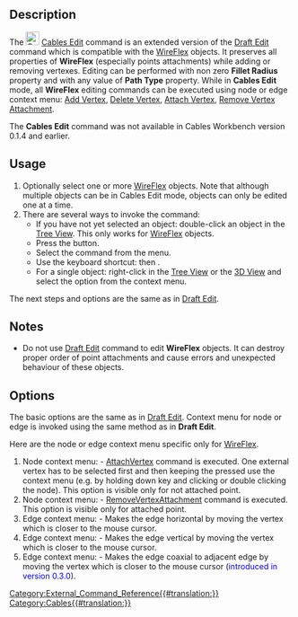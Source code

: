 <languages/>

{{Docnav
|[[Cables_CompoundPath|CompoundPath]]
|[[Cables_Profile|Profile]]
|[[Cables_Workbench|Cables]]
|IconL=Cables_CompoundPath.svg
|IconR=Cables_Profile.svg
|IconC=Cables_workbench_icon.svg
}}

{{GuiCommand
|Name=Cables Edit
|MenuLocation=Cable Wires → Edit
|Workbenches=[[Cables_Workbench|Cables]]
|Shortcut={{KEY|D}} {{KEY|E}}
|Version=0.2.0
|SeeAlso=[[Cables_WireFlex|Cables WireFlex]]
}}

==Description==

The [[File:Cables_Edit.svg|24px]] [[Cables_Edit|Cables Edit]] command is an extended version of the [[Draft_Edit|Draft Edit]] command which is compatible with the [[Cables_WireFlex|WireFlex]] objects. It preserves all properties of '''WireFlex''' (especially points attachments) while adding or removing vertexes. Editing can be performed with non zero '''Fillet Radius''' property and with any value of '''Path Type''' property. While in '''Cables Edit''' mode, all '''WireFlex''' editing commands can be executed using node or edge context menu: [[Cables_AddVertex|Add Vertex]], [[Cables_DelVertex|Delete Vertex]], [[Cables_AttachVertex|Attach Vertex]], [[Cables_RemoveVertexAttachment|Remove Vertex Attachment]].

The '''Cables Edit''' command was not available in Cables Workbench version 0.1.4 and earlier.

==Usage==

# Optionally select one or more [[Cables_WireFlex|WireFlex]] objects. Note that although multiple objects can be in Cables Edit mode, objects can only be edited one at a time.
# There are several ways to invoke the command:
#* If you have not yet selected an object: double-click an object in the [[Tree_View|Tree View]]. This only works for [[Cables_WireFlex|WireFlex]] objects.
#* Press the {{Button|[[File:Cables_Edit.svg|16px]] [[Cables_Edit|Edit]]}} button.
#* Select the {{MenuCommand|Cable Wires → [[File:Cables_Edit.svg|16px]] Edit}} command from the menu.
#* Use the keyboard shortcut: {{KEY|D}} then {{KEY|E}}.
#* For a single object: right-click in the [[Tree_View|Tree View]] or the [[3D_View|3D View]] and select the {{MenuCommand|Cable Wires → [[File:Cables_Edit.svg|16px]] Edit}} option from the context menu.

The next steps and options are the same as in [[Draft_Edit#Usage|Draft Edit]].

==Notes==

* Do not use [[Draft_Edit|Draft Edit]] command to edit '''WireFlex''' objects. It can destroy proper order of point attachments and cause errors and unexpected behaviour of these objects.

==Options==

The basic options are the same as in [[Draft_Edit|Draft Edit]]. Context menu for node or edge is invoked using the same method as in '''Draft Edit'''.

Here are the node or edge context menu specific only for [[Cables_WireFlex|WireFlex]].

# Node context menu: {{Value|Attach point}} - [[Cables_AttachVertex|AttachVertex]] command is executed. One external vertex has to be selected first and then keeping the {{KEY|CTRL}} pressed use the {{Value|Attach point}} context menu (e.g. by holding down {{KEY|ALT}} key and clicking or double clicking the node). This option is visible only for not attached point.
# Node context menu: {{Value|Remove point attachment}} - [[Cables_RemoveVertexAttachment|RemoveVertexAttachment]] command is executed. This option is visible only for attached point.
# Edge context menu: {{Value|Make edge horizontal}} - Makes the edge horizontal by moving the vertex which is closer to the mouse cursor.
# Edge context menu: {{Value|Make edge vertical}} - Makes the edge vertical by moving the vertex which is closer to the mouse cursor.
# Edge context menu: {{Value|Make edge coaxial}} - Makes the edge coaxial to adjacent edge by moving the vertex which is closer to the mouse cursor (<span style="color:blue;">introduced in version 0.3.0</span>).


{{Docnav
|[[Cables_CompoundPath|CompoundPath]]
|[[Cables_Profile|Profile]]
|[[Cables_Workbench|Cables]]
|IconL=Cables_CompoundPath.svg
|IconR=Cables_Profile.svg
|IconC=Cables_workbench_icon.svg
}}

[[Category:External_Command_Reference{{#translation:}}]]
[[Category:Cables{{#translation:}}]]
